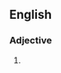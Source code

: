 ==English==

===Adjective===
{{head|en|adjective superlative form}}

# {{en-superlative of|courtly}}